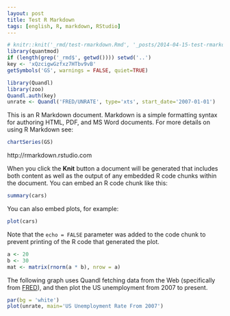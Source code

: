 ```yaml
---
layout: post
title: Test R Markdown
tags: [english, R, markdown, RStudio]
---
```


```r
# knitr::knit('_rmd/test-rmarkdown.Rmd', '_posts/2014-04-15-test-rmarkdown.md')
library(quantmod)
if (length(grep('_rmd$', getwd()))) setwd('..')
key <- 'xQzcigwGzfxz7HTbv9vB'
getSymbols('GS', warnings = FALSE, quiet=TRUE)
```


```r
library(Quandl)
library(zoo)
Quandl.auth(key)
unrate <- Quandl('FRED/UNRATE', type='xts', start_date='2007-01-01')
```

This is an R Markdown document. Markdown is a simple formatting syntax for authoring HTML, PDF, and MS Word documents. For more details on using R Markdown see:

```r
chartSeries(GS)
```

http://rmarkdown.rstudio.com

When you click the **Knit** button a document will be generated that includes both content as well as the output of any embedded R code chunks within the document. You can embed an R code chunk like this:

```r
summary(cars)
```

You can also embed plots, for example:

```r
plot(cars)
```

Note that the `echo = FALSE` parameter was added to the code chunk to prevent printing of the R code that generated the plot.

```r
a <- 20
b <- 30
mat <- matrix(rnorm(a * b), nrow = a)
```

The following graph uses Quandl fetching data from the Web (specifically from [FRED][FRED]), and then plot the US unemployment from 2007 to present.

```r
par(bg = 'white')
plot(unrate, main='US Unemployment Rate From 2007')
```

[FRED]: http://research.stlouisfed.org/fred2/

